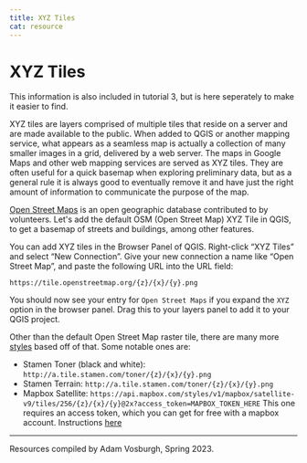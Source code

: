 ```yaml
---
title: XYZ Tiles
cat: resource
---
```


# XYZ Tiles

This information is also included in tutorial 3, but is here seperately to make it easier to find. 

XYZ tiles are layers comprised of multiple tiles that reside on a server and are made available to the public. When added to QGIS or another mapping service, what appears as a seamless map is actually a collection of many smaller images in a grid, delivered by a web server. The maps in Google Maps and other web mapping services are served as XYZ tiles. They are often useful for a quick basemap when exploring preliminary data, but as a general rule it is always good to eventually remove it and have just the right amount of information to communicate the purpose of the map.

[Open Street Maps](https://en.wikipedia.org/wiki/OpenStreetMap) is an open geographic database contributed to by volunteers. Let's add the default OSM (Open Street Map) XYZ Tile in QGIS, to get a basemap of streets and buildings, among other features.

You can add XYZ tiles in the Browser Panel of QGIS. Right-click “XYZ Tiles” and select “New Connection”. Give your new connection a name like “Open Street Map”, and paste the following URL into the URL field:

`https://tile.openstreetmap.org/{z}/{x}/{y}.png`

You should now see your entry for `Open Street Maps` if you expand the `XYZ` option in the browser panel. Drag this to your layers panel to add it to your QGIS project. 

Other than the default Open Street Map raster tile, there are many more [styles](https://github.com/roblabs/xyz-raster-sources) based off of that. Some notable ones are:

- Stamen Toner (black and white): `http://a.tile.stamen.com/toner/{z}/{x}/{y}.png` 
- Stamen Terrain: `http://a.tile.stamen.com/toner/{z}/{x}/{y}.png` 
- Mapbox Satellite: `https://api.mapbox.com/styles/v1/mapbox/satellite-v9/tiles/256/{z}/{x}/{y}@2x?access_token=MAPBOX_TOKEN_HERE` This one requires an access token, which you can get for free with a mapbox account. Instructions [here](https://docs.mapbox.com/help/getting-started/access-tokens/)

---
Resources compiled by Adam Vosburgh, Spring 2023.